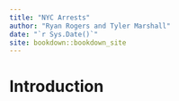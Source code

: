 ```yaml
--- 
title: "NYC Arrests"
author: "Ryan Rogers and Tyler Marshall"
date: "`r Sys.Date()`"
site: bookdown::bookdown_site
---
```


# Introduction

